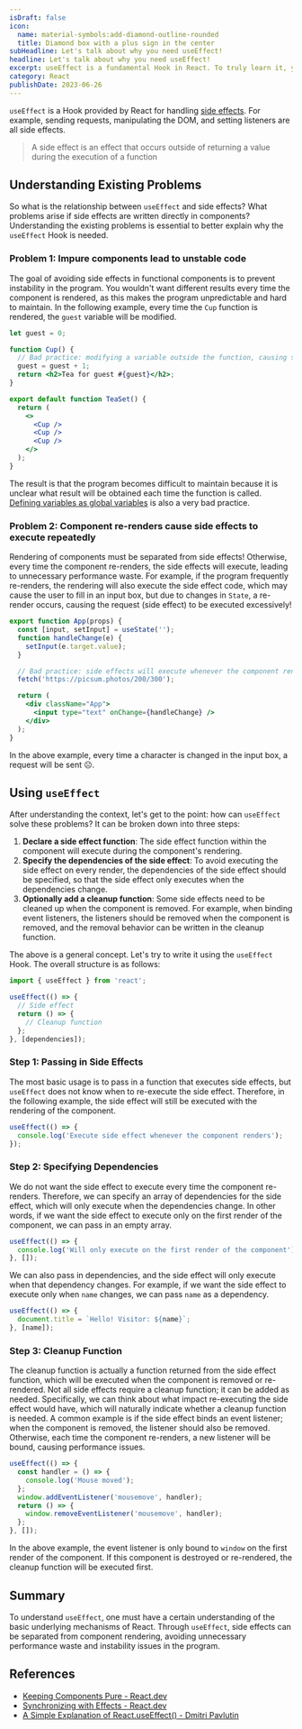 ```yaml
---
isDraft: false
icon:
  name: material-symbols:add-diamond-outline-rounded
  title: Diamond box with a plus sign in the center
subHeadline: Let's talk about why you need useEffect!
headline: Let's talk about why you need useEffect!
excerpt: useEffect is a fundamental Hook in React. To truly learn it, you need a basic understanding of how React works.
category: React
publishDate: 2023-06-26
---
```


`useEffect` is a Hook provided by React for handling [side effects](/post/why-pure-function/#%E4%BB%80%E9%BA%BC%E6%98%AF%E5%89%AF%E4%BD%9C%E7%94%A8). For example, sending requests, manipulating the DOM, and setting listeners are all side effects.

> A side effect is an effect that occurs outside of returning a value during the execution of a function

## Understanding Existing Problems

So what is the relationship between `useEffect` and side effects? What problems arise if side effects are written directly in components? Understanding the existing problems is essential to better explain why the `useEffect` Hook is needed.

### Problem 1: Impure components lead to unstable code

The goal of avoiding side effects in functional components is to prevent instability in the program. You wouldn't want different results every time the component is rendered, as this makes the program unpredictable and hard to maintain. In the following example, every time the `Cup` function is rendered, the `guest` variable will be modified.

```jsx
let guest = 0;

function Cup() {
  // Bad practice: modifying a variable outside the function, causing side effects!
  guest = guest + 1;
  return <h2>Tea for guest #{guest}</h2>;
}

export default function TeaSet() {
  return (
    <>
      <Cup />
      <Cup />
      <Cup />
    </>
  );
}
```

The result is that the program becomes difficult to maintain because it is unclear what result will be obtained each time the function is called. [Defining variables as global variables](/post/understanding-the-use-cases-of-useref/#%E6%96%B9%E6%B3%95%E4%B8%80%E5%AE%9A%E7%BE%A9%E8%AE%8A%E6%95%B8%E5%9C%A8%E5%85%83%E4%BB%B6%E5%A4%96) is also a very bad practice.

### Problem 2: Component re-renders cause side effects to execute repeatedly

Rendering of components must be separated from side effects! Otherwise, every time the component re-renders, the side effects will execute, leading to unnecessary performance waste. For example, if the program frequently re-renders, the rendering will also execute the side effect code, which may cause the user to fill in an input box, but due to changes in `State`, a re-render occurs, causing the request (side effect) to be executed excessively!

```jsx
export function App(props) {
  const [input, setInput] = useState('');
  function handleChange(e) {
    setInput(e.target.value);
  }

  // Bad practice: side effects will execute whenever the component renders!
  fetch('https://picsum.photos/200/300');

  return (
    <div className="App">
      <input type="text" onChange={handleChange} />
    </div>
  );
}
```

In the above example, every time a character is changed in the input box, a request will be sent ☹.

## Using `useEffect`

After understanding the context, let's get to the point: how can `useEffect` solve these problems? It can be broken down into three steps:

1. **Declare a side effect function**: The side effect function within the component will execute during the component's rendering.
2. **Specify the dependencies of the side effect**: To avoid executing the side effect on every render, the dependencies of the side effect should be specified, so that the side effect only executes when the dependencies change.
3. **Optionally add a cleanup function**: Some side effects need to be cleaned up when the component is removed. For example, when binding event listeners, the listeners should be removed when the component is removed, and the removal behavior can be written in the cleanup function.

The above is a general concept. Let's try to write it using the `useEffect` Hook. The overall structure is as follows:

```jsx
import { useEffect } from 'react';

useEffect(() => {
  // Side effect
  return () => {
    // Cleanup function
  };
}, [dependencies]);
```

### Step 1: Passing in Side Effects

The most basic usage is to pass in a function that executes side effects, but `useEffect` does not know when to re-execute the side effect. Therefore, in the following example, the side effect will still be executed with the rendering of the component.

```jsx
useEffect(() => {
  console.log('Execute side effect whenever the component renders');
});
```

### Step 2: Specifying Dependencies

We do not want the side effect to execute every time the component re-renders. Therefore, we can specify an array of dependencies for the side effect, which will only execute when the dependencies change. In other words, if we want the side effect to execute only on the first render of the component, we can pass in an empty array.

```jsx
useEffect(() => {
  console.log('Will only execute on the first render of the component');
}, []);
```

We can also pass in dependencies, and the side effect will only execute when that dependency changes. For example, if we want the side effect to execute only when `name` changes, we can pass `name` as a dependency.

```jsx
useEffect(() => {
  document.title = `Hello! Visitor: ${name}`;
}, [name]);
```

### Step 3: Cleanup Function

The cleanup function is actually a function returned from the side effect function, which will be executed when the component is removed or re-rendered. Not all side effects require a cleanup function; it can be added as needed. Specifically, we can think about what impact re-executing the side effect would have, which will naturally indicate whether a cleanup function is needed. A common example is if the side effect binds an event listener; when the component is removed, the listener should also be removed. Otherwise, each time the component re-renders, a new listener will be bound, causing performance issues.

```jsx
useEffect(() => {
  const handler = () => {
    console.log('Mouse moved');
  };
  window.addEventListener('mousemove', handler);
  return () => {
    window.removeEventListener('mousemove', handler);
  };
}, []);
```

In the above example, the event listener is only bound to `window` on the first render of the component. If this component is destroyed or re-rendered, the cleanup function will be executed first.

## Summary

To understand `useEffect`, one must have a certain understanding of the basic underlying mechanisms of React. Through `useEffect`, side effects can be separated from component rendering, avoiding unnecessary performance waste and instability issues in the program.

## References

- [Keeping Components Pure - React.dev](https://react.dev/learn/keeping-components-pure)
- [Synchronizing with Effects - React.dev](https://react.dev/learn/synchronizing-with-effects)
- [A Simple Explanation of React.useEffect() - Dmitri Pavlutin](https://dmitripavlutin.com/react-useeffect-explanation/)
